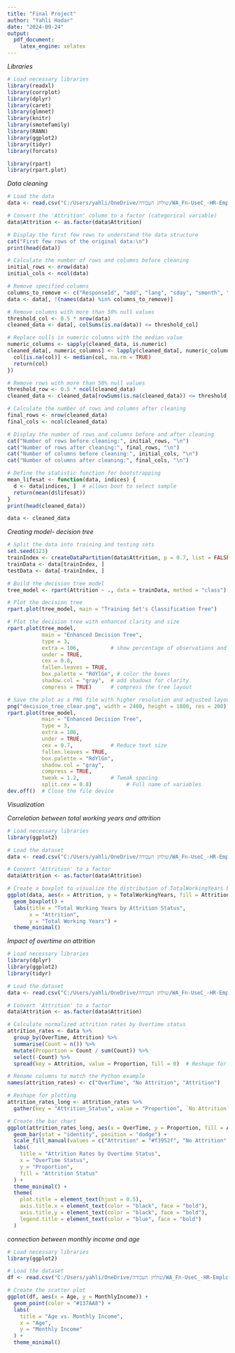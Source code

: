 ---
title: "Final Project"
author: "Yahli Hadar"
date: "2024-09-24"
output:
  pdf_document:
    latex_engine: xelatex
---

*Libraries*

```{r}
# Load necessary libraries
library(readxl)
library(corrplot)
library(dplyr)
library(caret)
library(glmnet)
library(knitr)
library(smotefamily)
library(RANN)
library(ggplot2)
library(tidyr)
library(forcats)

library(rpart)
library(rpart.plot)
```

*Data cleaning*

```{r include_data_readme, comment=''}
# Load the data
data <- read.csv("C:/Users/yahli/OneDrive/שולחן העבודה/WA_Fn-UseC_-HR-Employee-Attrition.csv")

# Convert the 'Attrition' column to a factor (categorical variable)
data$Attrition <- as.factor(data$Attrition)

# Display the first few rows to understand the data structure
cat("First few rows of the original data:\n")
print(head(data))

# Calculate the number of rows and columns before cleaning
initial_rows <- nrow(data)
initial_cols <- ncol(data)

# Remove specified columns
columns_to_remove <- c("ResponseId", "add", "lang", "sday", "smonth", "syear","Progress" )
data <- data[, !(names(data) %in% columns_to_remove)]

# Remove columns with more than 50% null values
threshold_col <- 0.5 * nrow(data)
cleaned_data <- data[, colSums(is.na(data)) <= threshold_col]

# Replace nulls in numeric columns with the median value
numeric_columns <- sapply(cleaned_data, is.numeric)
cleaned_data[, numeric_columns] <- lapply(cleaned_data[, numeric_columns], function(col) {
  col[is.na(col)] <- median(col, na.rm = TRUE)
  return(col)
})

# Remove rows with more than 50% null values
threshold_row <- 0.5 * ncol(cleaned_data)
cleaned_data <- cleaned_data[rowSums(is.na(cleaned_data)) <= threshold_row, ]

# Calculate the number of rows and columns after cleaning
final_rows <- nrow(cleaned_data)
final_cols <- ncol(cleaned_data)

# Display the number of rows and columns before and after cleaning
cat("Number of rows before cleaning:", initial_rows, "\n")
cat("Number of rows after cleaning:", final_rows, "\n")
cat("Number of columns before cleaning:", initial_cols, "\n")
cat("Number of columns after cleaning:", final_cols, "\n")

# Define the statistic function for bootstrapping
mean_lifesat <- function(data, indices) {
  d <- data[indices, ]  # allows boot to select sample
  return(mean(d$lifesat))
}
print(head(cleaned_data))

data <- cleaned_data
```
*Creating model- decision tree*

```{r}
# Split the data into training and testing sets
set.seed(123)  
trainIndex <- createDataPartition(data$Attrition, p = 0.7, list = FALSE)
trainData <- data[trainIndex, ]
testData <- data[-trainIndex, ]

# Build the decision tree model
tree_model <- rpart(Attrition ~ ., data = trainData, method = "class")

# Plot the decision tree
rpart.plot(tree_model, main = "Training Set's Classification Tree")

# Plot the decision tree with enhanced clarity and size
rpart.plot(tree_model, 
           main = "Enhanced Decision Tree",
           type = 3,             
           extra = 106,          # show percentage of observations and class
           under = TRUE,         
           cex = 0.8,            
           fallen.leaves = TRUE, 
           box.palette = "RdYlGn", # color the boxes
           shadow.col = "gray",  # add shadows for clarity
           compress = TRUE)      # compress the tree layout

# Save the plot as a PNG file with higher resolution and adjusted layout
png("decision_tree_clear.png", width = 2400, height = 1800, res = 200)
rpart.plot(tree_model, 
           main = "Enhanced Decision Tree",
           type = 3,
           extra = 106,
           under = TRUE,
           cex = 0.7,            # Reduce text size
           fallen.leaves = TRUE,
           box.palette = "RdYlGn",
           shadow.col = "gray",
           compress = TRUE,
           tweak = 1.2,          # Tweak spacing
           split.cex = 0.8)           # Full name of variables
dev.off()  # Close the file device

```

*Visualization*

*Correlation between total working years and attrition*

```{r}
# Load necessary libraries
library(ggplot2)

# Load the dataset
data <- read.csv("C:/Users/yahli/OneDrive/שולחן העבודה/WA_Fn-UseC_-HR-Employee-Attrition.csv")

# Convert 'Attrition' to a factor
data$Attrition <- as.factor(data$Attrition)

# Create a boxplot to visualize the distribution of TotalWorkingYears by Attrition
ggplot(data, aes(x = Attrition, y = TotalWorkingYears, fill = Attrition)) +
  geom_boxplot() +
  labs(title = "Total Working Years by Attrition Status",
       x = "Attrition",
       y = "Total Working Years") +
  theme_minimal()

```

*Impact of overtime on attrition*

```{r}
# Load necessary libraries
library(dplyr)
library(ggplot2)
library(tidyr)

# Load the dataset
data <- read.csv("C:/Users/yahli/OneDrive/שולחן העבודה/WA_Fn-UseC_-HR-Employee-Attrition.csv")

# Convert 'Attrition' to a factor
data$Attrition <- as.factor(data$Attrition)

# Calculate normalized attrition rates by Overtime status
attrition_rates <- data %>%
  group_by(OverTime, Attrition) %>%
  summarise(Count = n()) %>%
  mutate(Proportion = Count / sum(Count)) %>%
  select(-Count) %>%
  spread(key = Attrition, value = Proportion, fill = 0)  # Reshape for plotting

# Rename columns to match the Python example
names(attrition_rates) <- c("OverTime", "No Attrition", "Attrition")

# Reshape for plotting
attrition_rates_long <- attrition_rates %>%
  gather(key = "Attrition_Status", value = "Proportion", `No Attrition`, Attrition)

# Create the bar chart
ggplot(attrition_rates_long, aes(x = OverTime, y = Proportion, fill = Attrition_Status)) +
  geom_bar(stat = "identity", position = "dodge") +
  scale_fill_manual(values = c("Attrition" = "#f3952f", "No Attrition" = "#add4e6")) +
  labs(
    title = "Attrition Rates by Overtime Status",
    x = "OverTime Status",
    y = "Proportion",
    fill = "Attrition Status"
  ) +
  theme_minimal() +
  theme(
    plot.title = element_text(hjust = 0.5),
    axis.title.x = element_text(color = "black", face = "bold"),
    axis.title.y = element_text(color = "black", face = "bold"),
    legend.title = element_text(color = "blue", face = "bold")
  )
```

*connection between monthly income and age*

```{r}
# Load necessary libraries
library(ggplot2)

# Load the dataset
df <- read.csv("C:/Users/yahli/OneDrive/שולחן העבודה/WA_Fn-UseC_-HR-Employee-Attrition.csv")

# Create the scatter plot
ggplot(df, aes(x = Age, y = MonthlyIncome)) +
  geom_point(color = "#137AA8") +
  labs(
    title = "Age vs. Monthly Income",
    x = "Age",
    y = "Monthly Income"
  ) +
  theme_minimal()
```

